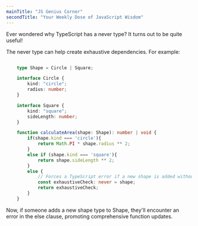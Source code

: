 ```yaml
---
mainTitle: "JS Genius Corner"
secondTitle: "Your Weekly Dose of JavaScript Wisdom"
---
```

Ever wondered why TypeScript has a never type? It turns out to be quite useful!

The never type can help create exhaustive dependencies. For example:

```typescript

    type Shape = Circle | Square;

    interface Circle {
        kind: "circle";
        radius: number;
    }

    interface Square {
        kind: "square";
        sideLength: number;
    }

    function calculateArea(shape: Shape): number | void {
        if(shape.kind === 'circle'){
            return Math.PI * shape.radius ** 2;
        }
        else if (shape.kind === 'square'){ 
            return shape.sideLength ** 2;
        }
        else {
            // Forces a TypeScript error if a new shape is added without updating this function 
            const exhaustiveCheck: never = shape;
            return exhaustiveCheck;
        }
    }

```
Now, if someone adds a new shape type to Shape, they'll encounter an error in the else clause, promoting comprehensive function updates.

